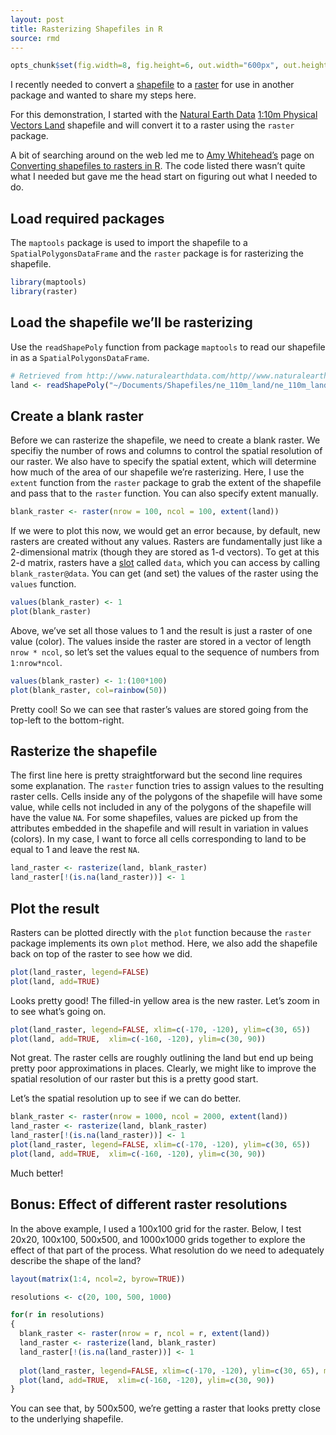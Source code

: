 ```yaml
---
layout: post
title: Rasterizing Shapefiles in R
source: rmd
---
```


```r
opts_chunk$set(fig.width=8, fig.height=6, out.width="600px", out.height="400px", dpi=75)
```

I recently needed to convert a [shapefile](http://en.wikipedia.org/wiki/Shapefile) to a [raster](http://en.wikipedia.org/wiki/Raster_graphics) for use in another package and wanted to share my steps here.

For this demonstration, I started with the [Natural Earth Data](http://www.naturalearthdata.com) [1:10m Physical Vectors Land](http://www.naturalearthdata.com/downloads/10m-physical-vectors/) shapefile and will convert it to a raster using the `raster` package.

A bit of searching around on the web led me to [Amy Whitehead's](http://amywhiteheadresearch.wordpress.com/) page on [Converting shapefiles to rasters in R](http://amywhiteheadresearch.wordpress.com/2014/05/01/shp2raster/). The code listed there wasn't quite what I needed but gave me the head start on figuring out what I needed to do.

## Load required packages

The `maptools` package is used to import the shapefile to a `SpatialPolygonsDataFrame` and the `raster` package is for rasterizing the shapefile.

```r
library(maptools)
library(raster)
```

## Load the shapefile we'll be rasterizing

Use the `readShapePoly` function from package `maptools` to read our shapefile in as a `SpatialPolygonsDataFrame`.
```r
# Retrieved from http://www.naturalearthdata.com/http//www.naturalearthdata.com/download/110m/physical/ne_110m_land.zip
land <- readShapePoly("~/Documents/Shapefiles/ne_110m_land/ne_110m_land.shp")
```

## Create a blank raster

Before we can rasterize the shapefile, we need to create a blank raster. We specifiy the number of rows and columns to control the spatial resolution of our raster. We also have to specify the spatial extent, which will determine how much of the area of our shapefile we're rasterizing. Here, I use the `extent` function from the `raster` package to grab the extent of the shapefile and pass that to the `raster` function. You can also specify extent manually.

```r
blank_raster <- raster(nrow = 100, ncol = 100, extent(land))
```

If we were to plot this now, we would get an error because, by default, new rasters are created without any values. Rasters are fundamentally just like a 2-dimensional matrix (though they are stored as 1-d vectors). To get at this 2-d matrix, rasters have a [slot](http://stat.ethz.ch/R-manual/R-devel/library/methods/html/slot.html) called `data`, which you can access by calling `blank_raster@data`. You can get (and set) the values of the raster using the `values` function.

```r
values(blank_raster) <- 1
plot(blank_raster)
```

Above, we've set all those values to 1 and the result is just a raster of one value (color). The values inside the raster are stored in a vector of length `nrow * ncol`, so let's set the values equal to the sequence of numbers from `1:nrow*ncol`.


```r
values(blank_raster) <- 1:(100*100)
plot(blank_raster, col=rainbow(50))
```

Pretty cool! So we can see that raster's values are stored going from the top-left to the bottom-right.

## Rasterize the shapefile

The first line here is pretty straightforward but the second line requires some explanation. The `raster` function tries to assign values to the resulting raster cells. Cells inside any of the polygons of the shapefile will have some value, while cells not included in any of the polygons of the shapefile will have the value `NA`. For some shapefiles, values are picked up from the attributes embedded in the shapefile and will result in variation in values (colors). In my case, I want to force all cells corresponding to land to be equal to 1 and leave the rest `NA`.

```r
land_raster <- rasterize(land, blank_raster)
land_raster[!(is.na(land_raster))] <- 1
```

## Plot the result

Rasters can be plotted directly with the `plot` function because the `raster` package implements its own `plot` method. Here, we also add the shapefile back on top of the raster to see how we did.

```r
plot(land_raster, legend=FALSE)
plot(land, add=TRUE)
```

Looks pretty good! The filled-in yellow area is the new raster. Let's zoom in to see what's going on.

```r
plot(land_raster, legend=FALSE, xlim=c(-170, -120), ylim=c(30, 65))
plot(land, add=TRUE,  xlim=c(-160, -120), ylim=c(30, 90))
```

Not great. The raster cells are roughly outlining the land but end up being pretty poor approximations in places. Clearly, we might like to improve the spatial resolution of our raster but this is a pretty good start.

Let's the spatial resolution up to see if we can do better.

```r
blank_raster <- raster(nrow = 1000, ncol = 2000, extent(land))
land_raster <- rasterize(land, blank_raster)
land_raster[!(is.na(land_raster))] <- 1
plot(land_raster, legend=FALSE, xlim=c(-170, -120), ylim=c(30, 65))
plot(land, add=TRUE,  xlim=c(-160, -120), ylim=c(30, 90))
```

Much better!

## Bonus: Effect of different raster resolutions

In the above example, I used a 100x100 grid for the raster. Below, I test 20x20, 100x100, 500x500, and 1000x1000 grids together to explore the effect of that part of the process. What resolution do we need to adequately describe the shape of the land?

```r
layout(matrix(1:4, ncol=2, byrow=TRUE))

resolutions <- c(20, 100, 500, 1000)

for(r in resolutions)
{
  blank_raster <- raster(nrow = r, ncol = r, extent(land))
  land_raster <- rasterize(land, blank_raster)
  land_raster[!(is.na(land_raster))] <- 1
  
  plot(land_raster, legend=FALSE, xlim=c(-170, -120), ylim=c(30, 65), main=paste0("Resolution: ", r, "x", r))
  plot(land, add=TRUE,  xlim=c(-160, -120), ylim=c(30, 90))
}

```

You can see that, by 500x500, we're getting a raster that looks pretty close to the underlying shapefile.